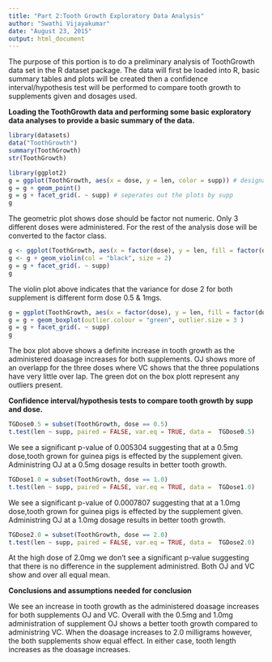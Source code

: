 ```yaml
---
title: "Part 2:Tooth Growth Exploratory Data Analysis"
author: "Swathi Vijayakumar"
date: "August 23, 2015"
output: html_document
---
```



The purpose of this portion is to do a preliminary analysis of  ToothGrowth data set in the R dataset package. The data will first be loaded into R, basic summary tables and plots will be created then a confidence interval/hypothesis test will be performed to compare tooth growth to supplements given and dosages used. 

**Loading the ToothGrowth data and performing some basic exploratory data analyses to provide a basic summary of the data.**

```r
library(datasets)
data("ToothGrowth")
summary(ToothGrowth)
str(ToothGrowth)
```
 

```r
library(ggplot2)
g = ggplot(ToothGrowth, aes(x = dose, y = len, color = supp)) # designating a different color for each supplement.
g = g + geom_point()
g = g + facet_grid(. ~ supp) # seperates out the plots by supp
g
```

The geometric plot shows dose should be factor not numeric.  Only 3 different doses were administered. For the rest of the analysis dose will be converted to the factor class.  


```r
g <- ggplot(ToothGrowth, aes(x = factor(dose), y = len, fill = factor(dose)))
g <- g + geom_violin(col = "black", size = 2)
g = g + facet_grid(. ~ supp)
g
```

The violin plot above indicates that the variance for dose 2 for both supplement is different form dose 0.5 & 1mgs.  

```r
g = ggplot(ToothGrowth, aes(x = factor(dose), y = len, fill = factor(dose)))
g = g + geom_boxplot(outlier.colour = "green", outlier.size = 3 ) 
g = g + facet_grid(. ~ supp)
g
```

The box plot above shows a definite increase in tooth growth as the administered doasage increases for both supplements.  OJ shows more of an overlapp for the three doses where VC shows that the three populations have very little over lap.  The green dot on the box plott represent any outliers present.  

**Confidence interval/hypothesis tests to compare tooth growth by supp and dose.**

```r
TGDose0.5 = subset(ToothGrowth, dose == 0.5)
t.test(len ~ supp, paired = FALSE, var.eq = TRUE, data =  TGDose0.5)
```

We see a significant p-value of 0.005304 suggesting that at a 0.5mg dose,tooth grown for guinea pigs is effected by the supplement given. Administring OJ  at a 0.5mg dosage results in better tooth growth.

```r
TGDose1.0 = subset(ToothGrowth, dose == 1.0)
t.test(len ~ supp, paired = FALSE, var.eq = TRUE, data =  TGDose1.0)
```

We see a significant p-value of 0.0007807 suggesting that at a 1.0mg dose,tooth grown for guinea pigs is effected by the supplement given. Administring OJ  at  a 1.0mg dosage results in better tooth growth.

```r
TGDose2.0 = subset(ToothGrowth, dose == 2.0)
t.test(len ~ supp, paired = FALSE, var.eq = TRUE, data =  TGDose2.0)
```

At the high dose of 2.0mg we don't see a significant p-value suggesting that there is no difference in the 
supplement administred.  Both OJ and VC show and over all equal mean.  


**Conclusions and assumptions needed for conclusion** 

We see an increase in tooth growth as the administered doasage increases for both supplements OJ and VC.  Overall with the 0.5mg and 1.0mg administration of supplement OJ shows a better tooth growth compared to administring VC.  When the doasage increases to 2.0 milligrams however, the both supplements show equal effect.  In either case, tooth length increases as the doasage increases.  
